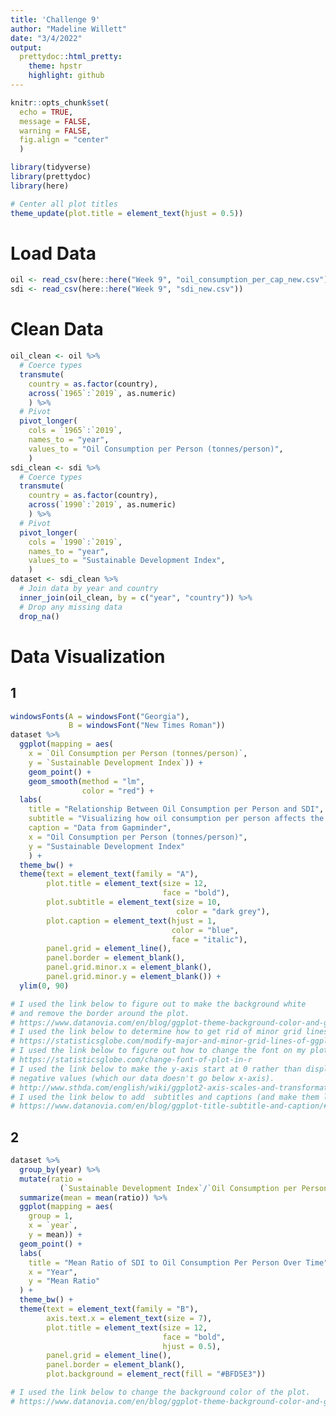 ---
title: 'Challenge 9'
author: "Madeline Willett"
date: "3/4/2022"
output:
  prettydoc::html_pretty:
    theme: hpstr
    highlight: github
---

```{r setup, include=FALSE}
knitr::opts_chunk$set(
  echo = TRUE, 
  message = FALSE, 
  warning = FALSE, 
  fig.align = "center"
  )
```

```{r libs}
library(tidyverse)
library(prettydoc)
library(here)
```

```{r formatting, include = FALSE}
# Center all plot titles
theme_update(plot.title = element_text(hjust = 0.5))
```

# Load Data

```{r load}
oil <- read_csv(here::here("Week 9", "oil_consumption_per_cap_new.csv"))
sdi <- read_csv(here::here("Week 9", "sdi_new.csv"))
```

# Clean Data

```{r clean}
oil_clean <- oil %>%
  # Coerce types
  transmute(
    country = as.factor(country),
    across(`1965`:`2019`, as.numeric)
    ) %>% 
  # Pivot 
  pivot_longer(
    cols = `1965`:`2019`, 
    names_to = "year",
    values_to = "Oil Consumption per Person (tonnes/person)",
    )
sdi_clean <- sdi %>% 
  # Coerce types
  transmute(
    country = as.factor(country),
    across(`1990`:`2019`, as.numeric)
    ) %>% 
  # Pivot
  pivot_longer(
    cols = `1990`:`2019`, 
    names_to = "year",
    values_to = "Sustainable Development Index",
    ) 
dataset <- sdi_clean %>% 
  # Join data by year and country
  inner_join(oil_clean, by = c("year", "country")) %>% 
  # Drop any missing data
  drop_na()
```

# Data Visualization

## 1

```{r}
windowsFonts(A = windowsFont("Georgia"),
             B = windowsFont("New Times Roman")) 
dataset %>%
  ggplot(mapping = aes(
    x = `Oil Consumption per Person (tonnes/person)`, 
    y = `Sustainable Development Index`)) +
    geom_point() +
    geom_smooth(method = "lm", 
                color = "red") +
  labs(
    title = "Relationship Between Oil Consumption per Person and SDI",
    subtitle = "Visualizing how oil consumption per person affects the Sustainable Development Index",
    caption = "Data from Gapminder",
    x = "Oil Consumption per Person (tonnes/person)",
    y = "Sustainable Development Index"
    ) +
  theme_bw() +
  theme(text = element_text(family = "A"),
        plot.title = element_text(size = 12, 
                                  face = "bold"),
        plot.subtitle = element_text(size = 10, 
                                     color = "dark grey"),
        plot.caption = element_text(hjust = 1, 
                                    color = "blue", 
                                    face = "italic"),
        panel.grid = element_line(),
        panel.border = element_blank(),
        panel.grid.minor.x = element_blank(),
        panel.grid.minor.y = element_blank()) +
  ylim(0, 90)

# I used the link below to figure out to make the background white 
# and remove the border around the plot.
# https://www.datanovia.com/en/blog/ggplot-theme-background-color-and-grids/
# I used the link below to determine how to get rid of minor grid lines.
# https://statisticsglobe.com/modify-major-and-minor-grid-lines-of-ggplot2-plot-in-r
# I used the link below to figure out how to change the font on my plot.
# https://statisticsglobe.com/change-font-of-plot-in-r
# I used the link below to make the y-axis start at 0 rather than display 
# negative values (which our data doesn't go below x-axis).
# http://www.sthda.com/english/wiki/ggplot2-axis-scales-and-transformations
# I used the link below to add  subtitles and captions (and make them look cool).
# https://www.datanovia.com/en/blog/ggplot-title-subtitle-and-caption/#:~:text=For%20example%2C%20to%20set%20a,%E2%80%9Cbold%E2%80%9D%20and%20%E2%80%9Cbold.
```

## 2

```{r}
dataset %>%
  group_by(year) %>%
  mutate(ratio = 
           (`Sustainable Development Index`/`Oil Consumption per Person (tonnes/person)`)) %>%
  summarize(mean = mean(ratio)) %>%
  ggplot(mapping = aes(
    group = 1,
    x = `year`, 
    y = mean)) +
  geom_point() + 
  labs(
    title = "Mean Ratio of SDI to Oil Consumption Per Person Over Time",
    x = "Year",
    y = "Mean Ratio"
  ) +
  theme_bw() +
  theme(text = element_text(family = "B"),
        axis.text.x = element_text(size = 7),
        plot.title = element_text(size = 12, 
                                  face = "bold", 
                                  hjust = 0.5),
        panel.grid = element_line(),
        panel.border = element_blank(),
        plot.background = element_rect(fill = "#BFD5E3"))

# I used the link below to change the background color of the plot.
# https://www.datanovia.com/en/blog/ggplot-theme-background-color-and-grids/
```
